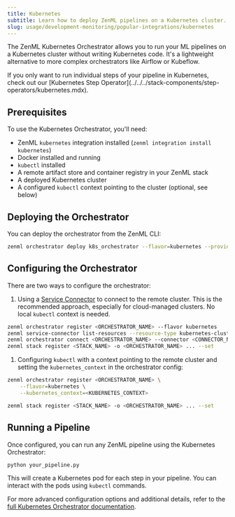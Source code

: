 ---
title: Kubernetes
subtitle: Learn how to deploy ZenML pipelines on a Kubernetes cluster.
slug: usage/development-monitoring/popular-integrations/kubernetes
---


The ZenML Kubernetes Orchestrator allows you to run your ML pipelines on a Kubernetes cluster without writing Kubernetes code. It's a lightweight alternative to more complex orchestrators like Airflow or Kubeflow.

<Info>
If you only want to run individual steps of your pipeline in Kubernetes, check out our [Kubernetes Step Operator](../../../stack-components/step-operators/kubernetes.mdx).
</Info>

## Prerequisites

To use the Kubernetes Orchestrator, you'll need:

* ZenML `kubernetes` integration installed (`zenml integration install kubernetes`)
* Docker installed and running
* `kubectl` installed
* A remote artifact store and container registry in your ZenML stack
* A deployed Kubernetes cluster
* A configured `kubectl` context pointing to the cluster (optional, see below)

## Deploying the Orchestrator

You can deploy the orchestrator from the ZenML CLI:

```bash
zenml orchestrator deploy k8s_orchestrator --flavor=kubernetes --provider=
```

## Configuring the Orchestrator

There are two ways to configure the orchestrator:

1. Using a [Service Connector](../../resource-data-management/auth-management/service-connectors-guide.mdx) to connect to the remote cluster. This is the recommended approach, especially for cloud-managed clusters. No local `kubectl` context is needed.

```bash
zenml orchestrator register <ORCHESTRATOR_NAME> --flavor kubernetes
zenml service-connector list-resources --resource-type kubernetes-cluster -e
zenml orchestrator connect <ORCHESTRATOR_NAME> --connector <CONNECTOR_NAME>
zenml stack register <STACK_NAME> -o <ORCHESTRATOR_NAME> ... --set
```

1. Configuring `kubectl` with a context pointing to the remote cluster and setting the `kubernetes_context` in the orchestrator config:

```bash
zenml orchestrator register <ORCHESTRATOR_NAME> \
    --flavor=kubernetes \
    --kubernetes_context=<KUBERNETES_CONTEXT>

zenml stack register <STACK_NAME> -o <ORCHESTRATOR_NAME> ... --set
```

## Running a Pipeline

Once configured, you can run any ZenML pipeline using the Kubernetes Orchestrator:

```bash
python your_pipeline.py
```

This will create a Kubernetes pod for each step in your pipeline. You can interact with the pods using `kubectl` commands.

For more advanced configuration options and additional details, refer to the [full Kubernetes Orchestrator documentation](../../../stack-components/orchestrators/kubernetes.mdx).
